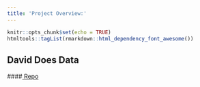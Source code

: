 ```yaml
---
title: 'Project Overview:'
---
```


```r
knitr::opts_chunk$set(echo = TRUE)
htmltools::tagList(rmarkdown::html_dependency_font_awesome())
```



## David Does Data
####[<i class="fa fa-github"></i> Repo]("https://github.com/DavidDoesData/daviddoesdata.github.io")


